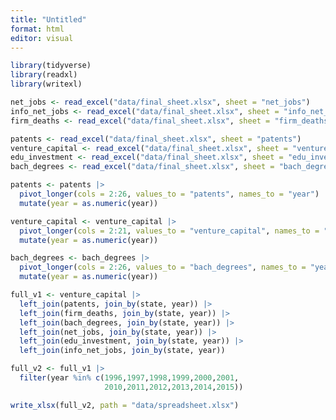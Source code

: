 ```yaml
---
title: "Untitled"
format: html
editor: visual
---
```


```r
library(tidyverse)
library(readxl)
library(writexl)

net_jobs <- read_excel("data/final_sheet.xlsx", sheet = "net_jobs")
info_net_jobs <- read_excel("data/final_sheet.xlsx", sheet = "info_net_jobs")
firm_deaths <- read_excel("data/final_sheet.xlsx", sheet = "firm_deaths")

patents <- read_excel("data/final_sheet.xlsx", sheet = "patents")
venture_capital <- read_excel("data/final_sheet.xlsx", sheet = "venture_capital")
edu_investment <- read_excel("data/final_sheet.xlsx", sheet = "edu_investment")
bach_degrees <- read_excel("data/final_sheet.xlsx", sheet = "bach_degrees")


```

```r
patents <- patents |>
  pivot_longer(cols = 2:26, values_to = "patents", names_to = "year") |>
  mutate(year = as.numeric(year))

venture_capital <- venture_capital |>
  pivot_longer(cols = 2:21, values_to = "venture_capital", names_to = "year") |>
  mutate(year = as.numeric(year))

bach_degrees <- bach_degrees |>
  pivot_longer(cols = 2:26, values_to = "bach_degrees", names_to = "year") |>
  mutate(year = as.numeric(year))

```

```r
full_v1 <- venture_capital |>
  left_join(patents, join_by(state, year)) |>
  left_join(firm_deaths, join_by(state, year)) |>
  left_join(bach_degrees, join_by(state, year)) |>
  left_join(net_jobs, join_by(state, year)) |>
  left_join(edu_investment, join_by(state, year)) |>
  left_join(info_net_jobs, join_by(state, year))
```

```r
full_v2 <- full_v1 |>
  filter(year %in% c(1996,1997,1998,1999,2000,2001,
                     2010,2011,2012,2013,2014,2015))

write_xlsx(full_v2, path = "data/spreadsheet.xlsx")
```
